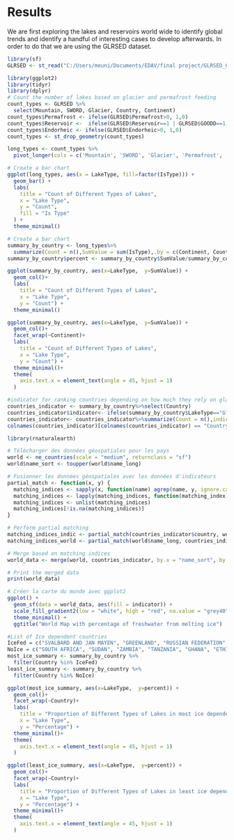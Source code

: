 # Results
We are first exploring the lakes and reservoirs world wide to identify global trends and identify a handful of interesting cases to develop afterwards. In order to do that we are using the GLRSED dataset.
```r
library(sf)
GLRSED <- st_read("C:/Users/meuni/Documents/EDAV/final project/GLRSED_GeoPackage_V1.0/GLRSED_GeoPackage_V1.0/GLRSEDV1.gpkg")
```

```r
library(ggplot2)
library(tidyr)
library(dplyr)
# Count the number of lakes based on glacier and permafrost feeding
count_types <- GLRSED %>%
  select(Mountain, SWORD, Glacier, Country, Continent)
count_types$Permafrost <- ifelse(GLRSED$Permafrost>0, 1,0)
count_types$Reservoir <-  ifelse(GLRSED$Reservoir==1 | GLRSED$GOODD==1, 1, 0)
count_types$Endorheic <- ifelse(GLRSED$Endorheic>0, 1,0)
count_types <- st_drop_geometry(count_types)

long_types <- count_types %>%
  pivot_longer(cols = c('Mountain', 'SWORD', 'Glacier', 'Permafrost', 'Reservoir', 'Endorheic'), names_to = "LakeType", values_to = "IsType")

```

```r
# Create a bar chart
ggplot(long_types, aes(x = LakeType, fill=factor(IsType))) +
  geom_bar() +
  labs(
    title = "Count of Different Types of Lakes",
    x = "Lake Type",
    y = "Count",
    fill = "Is Type"
  ) +
  theme_minimal()
```

```r
# Create a bar chart
summary_by_country <- long_types%>%
  summarize(Count = n(),SumValue = sum(IsType),.by = c(Continent, Country, LakeType))
summary_by_country$percent <- summary_by_country$SumValue/summary_by_country$Count
```

```r
ggplot(summary_by_country, aes(x=LakeType,  y=SumValue)) +
  geom_col()+
  labs(
    title = "Count of Different Types of Lakes",
    x = "Lake Type",
    y = "Count") +
  theme_minimal()
```

```r
ggplot(summary_by_country, aes(x=LakeType,  y=SumValue)) +
  geom_col()+
  facet_wrap(~Continent)+
  labs(
    title = "Count of Different Types of Lakes",
    x = "Lake Type",
    y = "Count") +
  theme_minimal()+
  theme(
    axis.text.x = element_text(angle = 45, hjust = 1)
  )
```
```r
#indicator for ranking countries depending on how much they rely on glacier or permafrost water
countries_indicator <- summary_by_country%>%select(Country)
countries_indicator$indicator<- ifelse(summary_by_country$LakeType=="Glacier"|summary_by_country$LakeType=="Permafrost", summary_by_country$percent, 0)
countries_indicator<- countries_indicator%>%summarize(Count = n(),indicator = sum(indicator), .by = Country)
colnames(countries_indicator)[colnames(countries_indicator) == "Country"] <- "country"

```


```r
library(rnaturalearth)

# Télécharger des données géospatiales pour les pays
world <- ne_countries(scale = "medium", returnclass = "sf")
world$name_sort <- toupper(world$name_long)

# Fusionner les données géospatiales avec les données d'indicateurs
partial_match <- function(x, y) {
  matching_indices <- sapply(x, function(name) agrep(name, y, ignore.case = TRUE, value = TRUE, max.distance = 0.1))
  matching_indices <- lapply(matching_indices, function(matching_index) ifelse(length(matching_index) > 0, matching_index[1], NA))
  matching_indices <- unlist(matching_indices)
  matching_indices[!is.na(matching_indices)]
}

# Perform partial matching
matching_indices_indic <- partial_match(countries_indicator$country, world$name_long)
matching_indices_world <- partial_match(world$name_long, countries_indicator$country)

# Merge based on matching indices
world_data <- merge(world, countries_indicator, by.x = "name_sort", by.y = "country", all.x = TRUE, all.y = TRUE)

# Print the merged data
print(world_data)

# Créer la carte du monde avec ggplot2
ggplot() +
  geom_sf(data = world_data, aes(fill = indicator)) +
  scale_fill_gradient2(low = "white", high = "red", na.value = "grey40", name = "Percentage") +
  theme_minimal() +
  ggtitle("World Map with percentage of freshwater from melting ice")
```
```r
#List of Ice dependent countries
IceFed = c("SVALBARD AND JAN MAYEN", "GREENLAND", "RUSSIAN FEDERATION", "ANDORRA", "LIECHTENSTEIN", "CANADA")
NoIce = c("SOUTH AFRICA", "SUDAN", "ZAMBIA", "TANZANIA", "GHANA", "ETHIOPIA")
most_ice_summary <- summary_by_country %>%
  filter(Country %in% IceFed)
least_ice_summary <- summary_by_country %>%
  filter(Country %in% NoIce)

ggplot(most_ice_summary, aes(x=LakeType,  y=percent)) +
  geom_col()+
  facet_wrap(~Country)+
  labs(
    title = "Proportion of Different Types of Lakes in most ice dependent countries",
    x = "Lake Type",
    y = "Percentage") +
  theme_minimal()+
  theme(
    axis.text.x = element_text(angle = 45, hjust = 1)
  )

ggplot(least_ice_summary, aes(x=LakeType,  y=percent)) +
  geom_col()+
  facet_wrap(~Country)+
  labs(
    title = "Proportion of Different Types of Lakes in least ice dependent countries",
    x = "Lake Type",
    y = "Percentage") +
  theme_minimal()+
  theme(
    axis.text.x = element_text(angle = 45, hjust = 1)
  )
```


